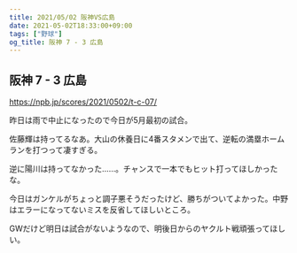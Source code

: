 ```yaml
---
title: 2021/05/02 阪神VS広島
date: 2021-05-02T18:33:00+09:00
tags: ["野球"]
og_title: 阪神 7 - 3 広島
---
```


## 阪神 7 - 3 広島

https://npb.jp/scores/2021/0502/t-c-07/


昨日は雨で中止になったので今日が5月最初の試合。

佐藤輝は持ってるなあ。大山の休養日に4番スタメンで出て、逆転の満塁ホームランを打つって凄すぎる。

逆に陽川は持ってなかった……。チャンスで一本でもヒット打ってほしかったな。

今日はガンケルがちょっと調子悪そうだったけど、勝ちがついてよかった。中野はエラーになってないミスを反省してほしいところ。

GWだけど明日は試合がないようなので、明後日からのヤクルト戦頑張ってほしい。